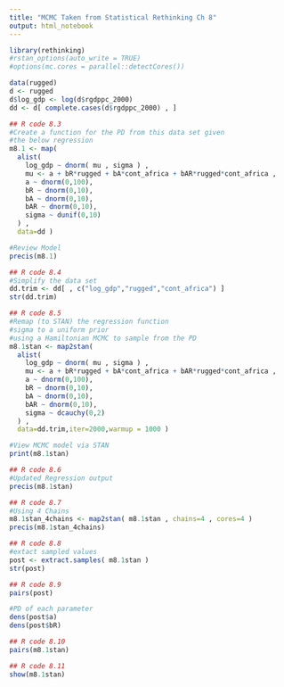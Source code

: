 ```yaml
---
title: "MCMC Taken from Statistical Rethinking Ch 8"
output: html_notebook
---
```




```r
library(rethinking)
#rstan_options(auto_write = TRUE)
#options(mc.cores = parallel::detectCores())
```

```r
data(rugged)
d <- rugged
d$log_gdp <- log(d$rgdppc_2000)
dd <- d[ complete.cases(d$rgdppc_2000) , ]
```

```r
## R code 8.3
#Create a function for the PD from this data set given
#the below regression 
m8.1 <- map(
  alist(
    log_gdp ~ dnorm( mu , sigma ) ,
    mu <- a + bR*rugged + bA*cont_africa + bAR*rugged*cont_africa ,
    a ~ dnorm(0,100),
    bR ~ dnorm(0,10),
    bA ~ dnorm(0,10),
    bAR ~ dnorm(0,10),
    sigma ~ dunif(0,10)
  ) ,
  data=dd )
```

```r
#Review Model
precis(m8.1)
```

```r
## R code 8.4
#Simplify the data set
dd.trim <- dd[ , c("log_gdp","rugged","cont_africa") ]
str(dd.trim)
```

```r
## R code 8.5
#Remap (to STAN) the regression function 
#sigma to a uniform prior
#using a Hamiltonian MCMC to sample from the PD
m8.1stan <- map2stan(
  alist(
    log_gdp ~ dnorm( mu , sigma ) ,
    mu <- a + bR*rugged + bA*cont_africa + bAR*rugged*cont_africa ,
    a ~ dnorm(0,100),
    bR ~ dnorm(0,10),
    bA ~ dnorm(0,10),
    bAR ~ dnorm(0,10),
    sigma ~ dcauchy(0,2)
  ) ,
  data=dd.trim,iter=2000,warmup = 1000 )
```

```r
#View MCMC model via STAN
print(m8.1stan)
```

```r
## R code 8.6
#Updated Regression output
precis(m8.1stan)
```

```r
## R code 8.7
#Using 4 Chains
m8.1stan_4chains <- map2stan( m8.1stan , chains=4 , cores=4 )
precis(m8.1stan_4chains)
```


```r
## R code 8.8
#extact sampled values
post <- extract.samples( m8.1stan )
str(post)

```

```r
## R code 8.9
pairs(post)
```

```r
#PD of each parameter
dens(post$a)
dens(post$bR)
```

```r
## R code 8.10
pairs(m8.1stan)
```

```r
## R code 8.11
show(m8.1stan)
```

